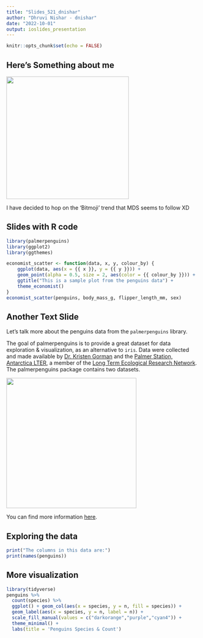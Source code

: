 ```yaml
---
title: "Slides_521_dnishar"
author: "Dhruvi Nishar - dnishar"
date: "2022-10-01"
output: ioslides_presentation
---
```


```r
knitr::opts_chunk$set(echo = FALSE)
```

## Here's Something about me

![](imgs/laptop%20wave.png){width="320"}

I have decided to hop on the 'Bitmoji' trend that MDS seems to follow XD

## Slides with R code

```r
library(palmerpenguins)
library(ggplot2)
library(ggthemes)

economist_scatter <- function(data, x, y, colour_by) {
    ggplot(data, aes(x = {{ x }}, y = {{ y }})) +
    geom_point(alpha = 0.5, size = 2, aes(color = {{ colour_by }})) +
    ggtitle("This is a sample plot from the penguins data") +
    theme_economist()
}
economist_scatter(penguins, body_mass_g, flipper_length_mm, sex)

```

## Another Text Slide

Let's talk more about the penguins data from the `palmerpenguins` library.

The goal of palmerpenguins is to provide a great dataset for data exploration & visualization, as an alternative to `iris`. Data were collected and made available by [Dr. Kristen Gorman](https://www.uaf.edu/cfos/people/faculty/detail/kristen-gorman.php) and the [Palmer Station, Antarctica LTER](https://pallter.marine.rutgers.edu/), a member of the [Long Term Ecological Research Network](https://lternet.edu/). The palmerpenguins package contains two datasets.

![](https://allisonhorst.github.io/palmerpenguins/reference/figures/lter_penguins.png){width="340"}

You can find more information [here](https://allisonhorst.github.io/palmerpenguins/).

## Exploring the data

```r
print("The columns in this data are:")
print(names(penguins))
```

## More visualization
```r
library(tidyverse)
penguins %>%
  count(species) %>%
  ggplot() + geom_col(aes(x = species, y = n, fill = species)) +
  geom_label(aes(x = species, y = n, label = n)) +
  scale_fill_manual(values = c("darkorange","purple","cyan4")) +
  theme_minimal() +
  labs(title = 'Penguins Species & Count')
```
